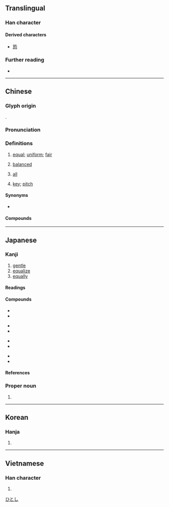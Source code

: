 {{character info}}
==Translingual==
{{stroke order|strokes=7}}

===Han character===
{{Han char|rn=32|rad=土|as=04|sn=7|four=47120|canj=GPIM,GPMM|ids=⿰土匀,⿰土勻}}

====Derived characters====
* [[筠]]

===Further reading===
* {{Han ref|kx=0224.310|dkj=04916|dj=0459.200|hdz=10425.060|uh=5747|ud=22343|bh=A7A1|bd=42913}}

----

==Chinese==
{{zh-forms}}

===Glyph origin===
{{Han etym}}
{{Han compound|土|匀|c1=s|c2=p|ls=psc|t1=earth}}.

===Pronunciation===
{{zh-pron
|m=jūn
|ma=Zh-jun.ogg
|m-s=jun1
|c=gwan1,kwan1
|c-t=gun1
|g=jyn1
|h=pfs=kiûn;gd=giun1
|j=jyng1
|mb=gé̤ng
|md=gĭng/gŭng
|mn=xm,qz,jj,tp:kun/kh,zz:kin
|mn-t=geng1
|w=1jyn,1jion
|x=jyn1
|mc=y
|oc=y
|cat=a,adv,n
}}

===Definitions===
{{zh-hanzi}}

# [[equal]]; [[uniform]]; [[fair]]
#: {{zh-syn|均等}}
# [[balanced]]
#: {{zh-syn|均衡|平衡}}
# [[all]]
# {{lb|zh|Chinese music}} [[key]]; [[pitch]]

====Synonyms====
* {{sense|all}}
{{zh-dial|都}}

====Compounds====
{{zh-der|功均一匡|均賦|均勻|五均六管|平均利潤|均買均賣|均派|均田制|均等|均富|功均柱地|力均勢敵|均一|均賠|平均值|勢均力敵|平均律|均權|功均天地|均輸|平均風速|平均股價|平均繼承|平均溫度|平均成本|平均工資|平均壽命|平均|勞逸不均|平均主義|均攤|安定均衡|力敵勢均|利益均霑|均勢|均霑|均衡|均夷作用|均可|均權制度|平均地權|不平均|平均數|均分|不均|均之|平均時差|戶均|智均力敵|權力均衡|淑均|成均|鴻均|貧富不均|總平均|均川|均州路|均縣}}

{{zh-cat|Intermediate}}

----

==Japanese==

===Kanji===
{{ja-kanji|grade=5|rs=土04}}

# [[gentle]]
# [[equalize]]
# [[equally]]

====Readings====
{{ja-readings
|goon=うん, きん
|kanon=うん, きん
|kanyoon=いん
|kun=なら-す
|nanori=お, ただ, なお, なり, ひとし, ひら, まさ
}}

====Compounds====
{{top4}}
* {{ja-r|均%一|きん%いつ}}
* {{ja-r|均衡|きんこう}}
{{mid4}}
* {{ja-l|均輸法}}
* {{ja-r|均斉|きんせい}}
{{mid4}}
* {{ja-r|均沾|きんてん}}
* {{ja-r|均田|きんでん}}
{{mid4}}
* {{ja-r|均等|きんとう}}
* {{ja-r|均整|きんせい}}
{{bottom}}

====References====
{{ja-kref
|ku=2249
|shift=8BCF
|jis=3651
|euc=B6D1
|skip=1-3-4
|freq=715
|nelson=1065
|newnelson=988
|halpern=235
|kld=173
|heisig=160
|tuttle=3b4.8
}}

===Proper noun===
{{ja-pos|proper|ひとし}}

# {{given name|ja|male}}

[[Category:Japanese male given names|ひとし]]

----

==Korean==

===Hanja===
{{ko-hanja|균}}

# {{rfdef|ko|sort=土04}}

----

==Vietnamese==

===Han character===
{{vi-readings|hanviet=quân|nom=quân|rs=土04}}

# {{rfdef|vi|sort=土04}}